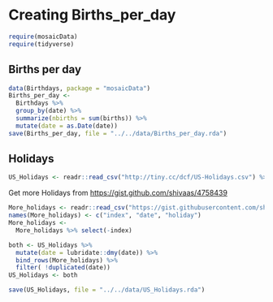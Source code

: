 # Creating Births_per_day

```r
require(mosaicData)
require(tidyverse)
```


## Births per day

```r
data(Birthdays, package = "mosaicData")
Births_per_day <- 
  Birthdays %>% 
  group_by(date) %>%
  summarize(nbirths = sum(births)) %>%
  mutate(date = as.Date(date))
save(Births_per_day, file = "../../data/Births_per_day.rda")
```

## Holidays

```r
US_Holidays <- readr::read_csv("http://tiny.cc/dcf/US-Holidays.csv") %>% select(-year)
```

Get more Holidays from <https://gist.github.com/shivaas/4758439>

```r
More_holidays <- readr::read_csv("https://gist.githubusercontent.com/shivaas/4758439/raw/b0d3ddec380af69930d0d67a9e0519c047047ff8/US%2520Bank%2520holidays", col_names = FALSE)
names(More_holidays) <- c("index", "date", "holiday")
More_holidays <-
  More_holidays %>% select(-index)
```

```r
both <- US_Holidays %>% 
  mutate(date = lubridate::dmy(date)) %>% 
  bind_rows(More_holidays) %>%
  filter( !duplicated(date))
US_Holidays <- both
```

```r
save(US_Holidays, file = "../../data/US_Holidays.rda")
```

